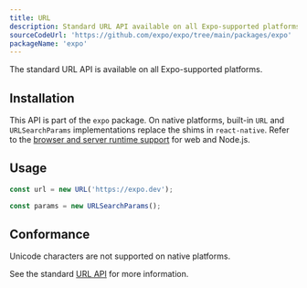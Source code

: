 ```yaml
---
title: URL
description: Standard URL API available on all Expo-supported platforms. 
sourceCodeUrl: 'https://github.com/expo/expo/tree/main/packages/expo'
packageName: 'expo'
---
```



The standard URL API is available on all Expo-supported platforms.

<PlatformsSection android emulator ios simulator web />

## Installation

This API is part of the `expo` package. On native platforms, built-in `URL` and `URLSearchParams` implementations replace the shims in `react-native`. Refer to the [browser and server runtime support](https://caniuse.com/url) for web and Node.js.

## Usage

```js
const url = new URL('https://expo.dev');

const params = new URLSearchParams();
```

## Conformance

Unicode characters are not supported on native platforms.

See the standard [URL API](https://developer.mozilla.org/en-US/docs/Web/API/URL) for more information.
